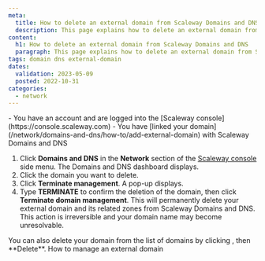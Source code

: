 ```yaml
---
meta:
  title: How to delete an external domain from Scaleway Domains and DNS
  description: This page explains how to delete an external domain from Scaleway Domains and DNS
content:
  h1: How to delete an external domain from Scaleway Domains and DNS
  paragraph: This page explains how to delete an external domain from Scaleway Domains and DNS
tags: domain dns external-domain
dates:
  validation: 2023-05-09
  posted: 2022-10-31
categories:
  - network
---
```


<Macro id="iam-requirements" />

<Message type="requirement">
  - You have an account and are logged into the [Scaleway console](https://console.scaleway.com)
  - You have [linked your domain](/network/domains-and-dns/how-to/add-external-domain) with Scaleway Domains and DNS
</Message>

1. Click **Domains and DNS** in the **Network** section of the [Scaleway console](https://console.scaleway.com) side menu. The Domains and DNS dashboard displays.
2. Click the domain you want to delete.
3. Click **Terminate management**. A pop-up displays.
4. Type **TERMINATE** to confirm the deletion of the domain, then click **Terminate domain management**.
    <Lightbox src="scaleway-dns-delete-domain.webp" alt="" />
    <Message type="important">
      This will permanently delete your external domain and its related zones from Scaleway Domains and DNS. This action is irreversible and your domain name may become unresolvable.
    </Message>

<Message type="tip">
  You can also delete your domain from the list of domains by clicking <Icon name="more" />, then **Delete**.
</Message>

<Navigation title="See Also">
  <PreviousButton to="/network/domains-and-dns/how-to/manage-external-domain/">How to manage an external domain</PreviousButton>
</Navigation>
